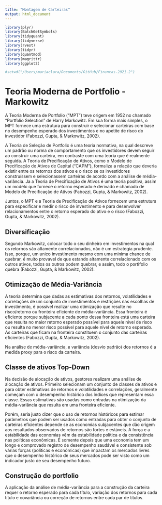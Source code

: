 ```yaml
---
title: "Montagem de Carteiras"
output: html_document
---
```



```r
library(plyr)
library(BatchGetSymbols)
library(tidyquant)
library(tidyverse)
library(rvest)
library(tidyr)
library(quantmod)
library(magrittr)
library(ggplot2)

#setwd("/Users/mariaclara/Documents/GitHub/Financas-2021.2")

```


# Teoria Moderna de Portfolio - Markowitz

A Teoria Moderna de Portfolio ("MPT") teve origem em 1952 no chamado "Portfolio Selection" de Harry Markowitz. Em sua forma mais simples, o MPT fornece uma estrutura para construir e selecionar carteiras com base no desempenho esperado dos investimentos e no apetite de risco do investidor (Fabozzi, Gupta, & Markowitz, 2002).

A Teoria de Seleção de Portfolio é uma teoria normativa, na qual descreve um padrão ou norma de comportamento que os investidores devem seguir ao construir uma carteira, em contraste com uma teoria que é realmente seguida. A Teoria de Precificação de Ativos, como o Modelo de Precificação de Ativos de Capital ("CAPM"), formaliza a relação que deveria existir entre os retornos dos ativos e o risco se os investidores construíssem e selecionassem carteiras de acordo com a análise de média-variância. Ja a Teoria de Precificação de Ativos é uma teoria positiva, assim um modelo que fornece o retorno esperado é derivado e chamado de Modelo de Precificação de Ativos (Fabozzi, Gupta, & Markowitz, 2002).

Juntos, o MPT e a Teoria de Precificação de Ativos fornecem uma estrutura para especificar e medir o risco de investimento e para desenvolver relacionamentos entre o retorno esperado do ativo e o risco (Fabozzi, Gupta, & Markowitz, 2002).

## Diversificação

Segundo Markowitz, colocar todo o seu dinheiro em investimentos na qual os retornos são altamente correlacionados, não é um estrategia prudente. Isso, porque, um unico investimento mesmo com uma minima chance de quebrar, é muito provavel de que estando altamente correlacionado com os outros ativos, todos os outros podem quebrar, e assim, todo o portifolio quebra (Fabozzi, Gupta, & Markowitz, 2002).

## Otimização de Média-Variância 

A teoria determina que dadas as estimativas dos retornos, volatilidades e correlações de um conjunto de investimentos e restrições nas escolhas de investimento, é possível realizar uma otimização que resulte no risco/retorno ou fronteira eficiente de média-variância. Essa fronteira é eficiente porque subjacente a cada ponto dessa fronteira está uma carteira que resulta no maior retorno esperado possível para aquele nível de risco ou resulta no menor risco possível para aquele nível de retorno esperado. As carteiras que ficam na fronteira constituem o conjunto das carteiras eficientes (Fabozzi, Gupta, & Markowitz, 2002).

Na análise de média-variância, a variância (desvio padrão) dos retornos é a medida proxy para o risco da carteira.

## Classe de ativos Top-Down

Na decisão de alocação de ativos, gestores realizam uma análise de alocação de ativos. Primeiro selecionam um conjunto de classes de ativos e para obter estimativas de retornos e volatilidades e correlações, geralmente começam com o desempenho histórico dos índices que representam essa classe. Essas estimativas são usadas como entradas na otimização da média-variância que resulta em uma fronteira eficiente.

Porém, seria justo dizer que o uso de retornos históricos para estimar parâmetros que podem ser usados como entradas para obter o conjunto de carteiras eficientes depende se as economias subjacentes que dão origem aos resultados observados de retornos são fortes e estáveis. A força e a estabilidade das economias vêm da estabilidade política e da consistência nas políticas econômicas. É somente depois que uma economia tem um longo e comprovado registro de desempenho saudável e consistente sob várias forças (políticas e econômicas) que impactam os mercados livres que o desempenho histórico de seus mercados pode ser visto como um indicador justo de seu desempenho futuro.


## Construção do portfolio 

A aplicação da análise de média-variância para a construção da carteira requer o retorno esperado para cada título, variação dos retornos para cada título e covariância ou correção de retornos entre cada par de títulos.

